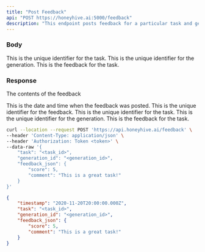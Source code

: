```yaml
---
title: "Post Feedback"
api: "POST https://honeyhive.ai:5000/feedback"
description: "This endpoint posts feedback for a particular task and generation_id."
---
```


### Body

<ParamField body="task" type="string" Required>
  This is the unique identifier for the task.
</ParamField>

<ParamField body="generation_id" type="string" Required>
  This is the unique identifier for the generation.
</ParamField>

<ParamField body="feedback_json" type="object" Required>
  This is the feedback for the task.
</ParamField>

### Response

<ResponseField name="data" type="object">

The contents of the feedback

<Expandable title="Toggle object">

<ResponseField name="timestamp" type="string">
  This is the date and time when the feedback was posted.
</ResponseField>

<ResponseField name="feedback_id" type="string">
  This is the unique identifier for the feedback.
</ResponseField>

<ResponseField name="task" type="string">
  This is the unique identifier for the task.
</ResponseField>

<ResponseField name="generation_id" type="string">
  This is the unique identifier for the generation.
</ResponseField>

<ResponseField name="feedback_json" type="object">
  This is the feedback for the task.
</ResponseField>

</Expandable>

</ResponseField>

<RequestExample>

```bash Example Request
curl --location --request POST 'https://api.honeyhive.ai/feedback' \
--header 'Content-Type: application/json' \
--header 'Authorization: Token <token>' \
--data-raw '{
    "task": "<task_id>",
    "generation_id": "<generation_id>",
    "feedback_json": {
        "score": 5,
        "comment": "This is a great task!"
    }
}'
```

</RequestExample>

<ResponseExample>

```json Response
{
    "timestamp": "2020-11-20T20:00:00.000Z",
    "task": "<task_id>",
    "generation_id": "<generation_id>",
    "feedback_json": {
        "score": 5,
        "comment": "This is a great task!"
    }
}

```

</ResponseExample>
